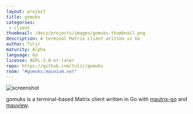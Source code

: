 ```yaml
---
layout: project
title: gomuks
categories: 
 - client
thumbnail: /docs/projects/images/gomuks-thumbnail.png
description: A terminal Matrix client written in Go
author: Tulir
maturity: Alpha
language: Go
license: AGPL-3.0-or-later
repo: https://github.com/tulir/gomuks
room: "#gomuks:maunium.net"
---
```


![screenshot](/docs/projects/images/gomuks.png "{{ page.title }}")

gomuks is a terminal-based Matrix client written in Go with [mautrix-go](https://matrix.org/docs/projects/sdk/mautrix-go.html) and [mauview](https://github.com/tulir/mauview).


